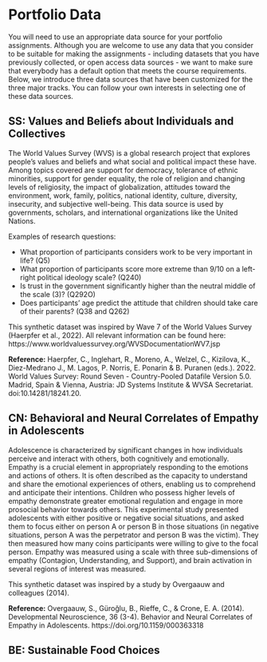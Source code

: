 # Portfolio Data {.unnumbered}

You will need to use an appropriate data source for your portfolio assignments. Although you are welcome to use any data that you consider to be suitable for making the assignments - including datasets that you have previously collected, or open access data sources - we want to make sure that everybody has a default option that meets the course requirements. Below, we introduce three data sources that have been customized for the three major tracks. You can follow your own interests in selecting one of these data sources.

## SS: Values and Beliefs about Individuals and Collectives

The World Values Survey (WVS) is a global research project that explores people's values and beliefs and what social and political impact these have. Among topics covered are support for democracy, tolerance of ethnic minorities, support for gender equality, the role of religion and changing levels of religiosity, the impact of globalization, attitudes toward the environment, work, family, politics, national identity, culture, diversity, insecurity, and subjective well-being. This data source is used by governments, scholars, and international organizations like the United Nations.

Examples of research questions:

*	What proportion of participants considers work to be very important in life? (Q5)
*	What proportion of participants score more extreme than 9/10 on a left-right political ideology scale? (Q240)
*	Is trust in the government significantly higher than the neutral middle of the scale (3)? (Q292O)
*	Does participants’ age predict the attitude that children should take care of their parents? (Q38 and Q262)

This synthetic dataset was inspired by Wave 7 of the World Values Survey (Haerpfer et al., 2022). All relevant information can be found here: 
https://www.worldvaluessurvey.org/WVSDocumentationWV7.jsp

**Reference:** Haerpfer, C., Inglehart, R., Moreno, A., Welzel, C., Kizilova, K., Diez-Medrano J., M. Lagos, P. Norris, E. Ponarin & B. Puranen (eds.). 2022. World Values Survey: Round Seven - Country-Pooled Datafile Version 5.0. Madrid, Spain & Vienna, Austria: JD Systems Institute & WVSA Secretariat. doi:10.14281/18241.20.

## CN: Behavioral and Neural Correlates of Empathy in Adolescents

Adolescence is characterized by significant changes in how individuals perceive and interact with others, both cognitively and emotionally. Empathy is a crucial element in appropriately responding to the emotions and actions of others. It is often described as the capacity to understand and share the emotional experiences of others, enabling us to comprehend and anticipate their intentions. Children who possess higher levels of empathy demonstrate greater emotional regulation and engage in more prosocial behavior towards others. This experimental study presented adolescents with either positive or negative social situations, and asked them to focus either on person A or person B in those situations (in negative situations, person A was the perpetrator and person B was the victim). They then measured how many coins participants were willing to give to the focal person. Empathy was measured using a scale with three sub-dimensions of empathy (Contagion, Understanding, and Support), and brain activation in several regions of interest was measured.

This synthetic dataset was inspired by a study by Overgaauw and colleagues (2014).

**Reference:** Overgaauw, S., Güroğlu, B., Rieffe, C., & Crone, E. A. (2014). Developmental Neuroscience, 36 (3-4). Behavior and Neural Correlates of Empathy in Adolescents. https://doi.org/10.1159/000363318

## BE: Sustainable Food Choices

